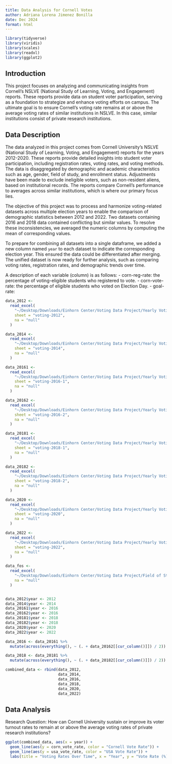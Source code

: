 ```yaml
---
title: Data Analysis for Cornell Votes
author: Adriana Lorena Jimenez Bonilla
date: Dec 2024
format: html
---
```


``` r
library(tidyverse)
library(viridis)
library(scales)
library(readxl)
library(ggplot2)
```

## Introduction 

This project focuses on analyzing and communicating insights from Cornell's NSLVE (National Study of Learning, Voting, and Engagement) reports. These reports provide data on student voter participation, serving as a foundation to strategize and enhance voting efforts on campus. The ultimate goal is to ensure Cornell's voting rate remains at or above the average voting rates of similar institutions in NSLVE. In this case, similar institutions consist of private research institutions.

## Data Description

The data analyzed in this project comes from Cornell University’s NSLVE (National Study of Learning, Voting, and Engagement) reports for the years 2012-2020. These reports provide detailed insights into student voter participation, including registration rates, voting rates, and voting methods. The data is disaggregated by demographic and academic characteristics such as age, gender, field of study, and enrollment status. Adjustments have been made to exclude ineligible voters, such as non-resident aliens, based on institutional records. The reports compare Cornell's performance to averages across similar institutions, which is where our primary focus lies.

The objective of this project was to process and harmonize voting-related datasets across multiple election years to enable the comparison of demographic statistics between 2012 and 2022. Two datasets containing 2016 and 2018 data contained conflicting but similar values. To resolve these inconsistencies, we averaged the numeric columns by computing the mean of corresponding values.

To prepare for combining all datasets into a single dataframe, we added a new column named `year` to each dataset to indicate the corresponding election year. This ensured the data could be differentiated after merging. The unified dataset is now ready for further analysis, such as comparing voting rates, registration rates, and demographic trends over time.

A description of each variable (column) is as follows:
- corn-reg-rate: the percentage of voting-eligible students who registered to vote.
- corn-vote-rate: the percentage of eligible students who voted on Election Day.
- goal-rate: 


``` r
data_2012 <-
  read_excel(
    "~/Desktop/Downloads/Einhorn Center/Voting Data Project/Yearly Voting Data.xlsx",
    sheet = "voting-2012",
    na = "null"
  )

data_2014 <-
  read_excel(
    "~/Desktop/Downloads/Einhorn Center/Voting Data Project/Yearly Voting Data.xlsx",
    sheet = "voting-2014",
    na = "null"
  )

data_20161 <-
  read_excel(
    "~/Desktop/Downloads/Einhorn Center/Voting Data Project/Yearly Voting Data.xlsx",
    sheet = "voting-2016-1",
    na = "null"
  )

data_20162 <-
  read_excel(
    "~/Desktop/Downloads/Einhorn Center/Voting Data Project/Yearly Voting Data.xlsx",
    sheet = "voting-2016-2",
    na = "null"
  )

data_20181 <-
  read_excel(
    "~/Desktop/Downloads/Einhorn Center/Voting Data Project/Yearly Voting Data.xlsx",
    sheet = "voting-2018-1",
    na = "null"
  )

data_20182 <-
  read_excel(
    "~/Desktop/Downloads/Einhorn Center/Voting Data Project/Yearly Voting Data.xlsx",
    sheet = "voting-2018-2",
    na = "null"
  )

data_2020 <-
  read_excel(
    "~/Desktop/Downloads/Einhorn Center/Voting Data Project/Yearly Voting Data.xlsx",
    sheet = "voting-2020",
    na = "null"
  )

data_2022 <-
  read_excel(
    "~/Desktop/Downloads/Einhorn Center/Voting Data Project/Yearly Voting Data.xlsx",
    sheet = "voting-2022",
    na = "null"
  )

data_fos <-
  read_excel(
    "~/Desktop/Downloads/Einhorn Center/Voting Data Project/Field of Study Voting Data.xlsx",
    na = "null"
  )


data_2012$year <- 2012
data_2014$year <- 2014
data_20161$year <- 2016
data_20162$year <- 2016
data_20181$year <- 2018
data_20182$year <- 2018
data_2020$year <- 2020
data_2022$year <- 2022

data_2016 <- data_20161 %>%
  mutate(across(everything(), ~ (. + data_20162[[cur_column()]]) / 2))

data_2018 <- data_20181 %>%
  mutate(across(everything(), ~ (. + data_20182[[cur_column()]]) / 2))

combined_data <- rbind(data_2012,
                       data_2014,
                       data_2016,
                       data_2018,
                       data_2020,
                       data_2022)
```

## Data Analysis 

Research Question: How can Cornell University sustain or improve its voter turnout rates to remain at or above the average voting rates of private research institutions?

``` r
ggplot(combined_data, aes(x = year)) +
  geom_line(aes(y = corn_vote_rate, color = "Cornell Vote Rate")) +
  geom_line(aes(y = usa_vote_rate, color = "USA Vote Rate")) +
  labs(title = "Voting Rates Over Time", x = "Year", y = "Vote Rate (%)")

```


